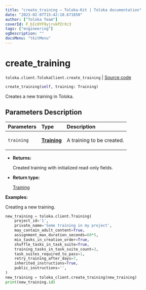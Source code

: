 ```yaml
---
title: "create_training — Toloka-Kit | Toloka documentation"
date: "2023-02-07T15:42:10.671850"
author: ["Toloka Team"]
coverId: F_bIcOYF9yjrxkPZrXc3
tags: ["engineering"]
ogDescription: ""
docsMenu: "tkitMenu"
---
```


# create_training
`toloka.client.TolokaClient.create_training` | [Source code](https://github.com/Toloka/toloka-kit/blob/v1.1.3/src/client/__init__.py#L1849)

```python
create_training(self, training: Training)
```

Creates a new training in Toloka.

## Parameters Description

| Parameters | Type | Description |
| :----------| :----| :-----------|
`training`|**[Training](/docs-new/toloka-kit/reference/toloka.client.training.Training)**|<p>A training to be created.</p>

* **Returns:**

  Created training with initialized read-only fields.

* **Return type:**

  [Training](/docs-new/toloka-kit/reference/toloka.client.training.Training)

**Examples:**

Creating a new training.

```python
new_training = toloka.client.Training(
    project_id='1',
    private_name='Some training in my project',
    may_contain_adult_content=True,
    assignment_max_duration_seconds=60*5,
    mix_tasks_in_creation_order=True,
    shuffle_tasks_in_task_suite=True,
    training_tasks_in_task_suite_count=3,
    task_suites_required_to_pass=1,
    retry_training_after_days=7,
    inherited_instructions=True,
    public_instructions='',
)
new_training = toloka_client.create_training(new_training)
print(new_training.id)
```
